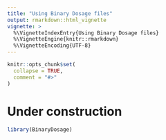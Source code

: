 ```yaml
---
title: "Using Binary Dosage files"
output: rmarkdown::html_vignette
vignette: >
  %\VignetteIndexEntry{Using Binary Dosage files}
  %\VignetteEngine{knitr::rmarkdown}
  %\VignetteEncoding{UTF-8}
---
```


```r
knitr::opts_chunk$set(
  collapse = TRUE,
  comment = "#>"
)
```

# Under construction

```r
library(BinaryDosage)
```
